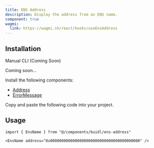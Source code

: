 ```yaml
---
title: ENS Address
description: Display the address from an ENS name.
component: true
wagmi:
  link: https://wagmi.sh/react/hooks/useEnsAddress
---
```


<ComponentPreview
  name="ens-address-demo"
  className="[&_.preview>[data-orientation=vertical]]:sm:max-w-[70%]"
/>

## Installation

<Tabs defaultValue="manual">

<TabsList>
  <TabsTrigger value="manual">Manual</TabsTrigger>
  <TabsTrigger disabled={true} value="cli">
    CLI (Coming Soon)
  </TabsTrigger>
</TabsList>

<TabsContent value="cli">

<Steps>

<Step>Coming soon...</Step>

</Steps>

</TabsContent>

<TabsContent value="manual">

<Steps>

<Step>Install the following components:</Step>

- [Address](/docs/components/address)
- [ErrorMessage](/docs/components/error-message)

<Step>Copy and paste the following code into your project.</Step>

<ComponentSource name="ens-address" />

</Steps>

</TabsContent>

</Tabs>

## Usage

```tsx
import { EnsName } from "@/components/buidl/ens-address"
```

```tsx
<EnsName address="0x0000000000000000000000000000000000000000" />
```
